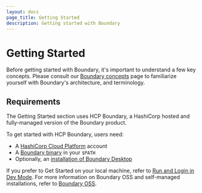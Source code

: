 ```yaml
---
layout: docs
page_title: Getting Started
description: Getting started with Boundary
---
```


# Getting Started

Before getting started with Boundary, it's important to understand a few key concepts. Please consult our [Boundary concepts](/docs/concepts) page to familiarize yourself with Boundary's architecture, and terminology.

## Requirements

The Getting Started section uses HCP Boundary, a HashiCorp hosted and fully-managed version of the Boundary product. 

To get started with HCP Boundary, users need:

- A [HashiCorp Cloud Platform](https://portal.cloud.hashicorp.com/sign-up) account
- A [Boundary binary](https://www.boundaryproject.io/downloads) in your `$PATH`
- Optionally, an [installation of Boundary Desktop](https://learn.hashicorp.com/tutorials/boundary/hcp-getting-started-desktop-app)

If you prefer to Get Started on your local machine, refer to [Run and Login in Dev Mode](/docs/oss/installing/run-and-login). For more information on Boundary OSS and self-managed installations, refer to [Boundary OSS](/docs/oss/index).